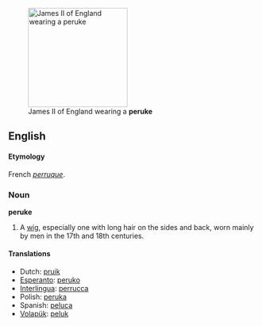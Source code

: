 [[Image:James_II_of_England.jpg|thumb|right|200px|James II of England wearing a '''peruke''']] 

==English==
====Etymology====
French ''[[perruque]]''.
===Noun===
'''peruke'''

# A [[wig]], especially one with long hair on the sides and back, worn mainly by men in the 17th and 18th centuries.

====Translations====
*Dutch: [[pruik]]
*[[Esperanto]]: [[peruko]]
*[[Interlingua]]: [[perrucca]]
*Polish: [[peruka]]
*Spanish: [[peluca]]
*[[Volapük]]: [[peluk]]